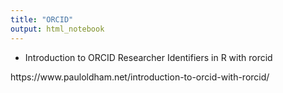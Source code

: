 ```yaml
---
title: "ORCID"
output: html_notebook
---
```


- Introduction to ORCID Researcher Identifiers in R with rorcid

https://www.pauloldham.net/introduction-to-orcid-with-rorcid/